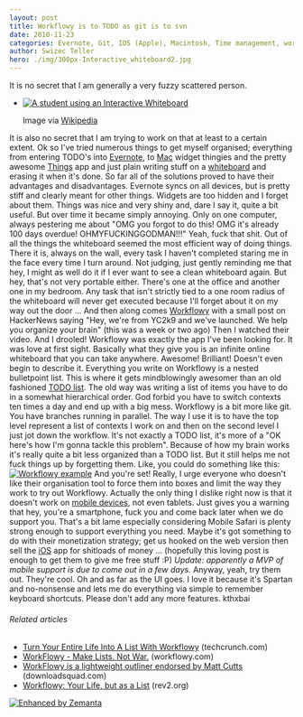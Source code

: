 ```yaml
---
layout: post
title: Workflowy is to TODO as git is to svn
date: 2010-11-23
categories: Evernote, Git, IOS (Apple), Macintosh, Time management, workflowy
author: Swizec Teller
hero: ./img/300px-Interactive_whiteboard2.jpg
---
```


It is no secret that I am generally a very fuzzy scattered person.

-   [![A student using an Interactive Whiteboard](./img/300px-Interactive_whiteboard2.jpg "A student using an Interactive Whiteboard")](http://commons.wikipedia.org/wiki/File:Interactive_whiteboard2.jpg)

    Image via [Wikipedia](http://commons.wikipedia.org/wiki/File:Interactive_whiteboard2.jpg)

It is also no secret that I am trying to work on that at least to a certain extent. Ok so I've tried numerous things to get myself organised; everything from entering TODO's into [Evernote](http://www.evernote.com "Evernote"), to [Mac](http://en.wikipedia.org/wiki/Macintosh "Macintosh") widget thingies and the pretty awesome [Things](http://culturedcode.com/things/) app and just plain writing stuff on a [whiteboard](http://en.wikipedia.org/wiki/Whiteboard "Whiteboard") and erasing it when it's done. So far all of the solutions proved to have their advantages and disadvantages. Evernote syncs on all devices, but is pretty stiff and clearly meant for other things. Widgets are too hidden and I forget about them. Things was nice and very shiny and, dare I say it, quite a bit useful. But over time it became simply annoying. Only on one computer, always pestering me about "OMG you forgot to do this! OMG it's already 100 days overdue! OHMYFUCKINGGODMAN!!!" Yeah, fuck that shit. Out of all the things the whiteboard seemed the most efficient way of doing things. There it is, always on the wall, every task I haven't completed staring me in the face every time I turn around. Not judging, just gently reminding me that hey, I might as well do it if I ever want to see a clean whiteboard again. But hey, that's not very portable either. There's one at the office and another one in my bedroom. Any task that isn't strictly tied to a one room radius of the whiteboard will never get executed because I'll forget about it on my way out the door ... And then along comes [Workflowy](http://workflowy.com) with a small post on HackerNews saying "Hey, we're from YC2k9 and we've launched. We help you organize your brain" (this was a week or two ago) Then I watched their video. And I drooled! Workflowy was exactly the app I've been looking for. It was love at first sight. Basically what they give you is an infinite online whiteboard that you can take anywhere. Awesome! Brilliant! Doesn't even begin to describe it. Everything you write on Workflowy is a nested bulletpoint list. This is where it gets mindblowingly awesomer than an old fashioned [TODO list](http://en.wikipedia.org/wiki/Time_management "Time management"). The old way was writing a list of items you have to do in a somewhat hierarchical order. God forbid you have to switch contexts ten times a day and end up with a big mess. Workflowy is a bit more like git. You have branches running in parallel. The way I use it is to have the top level represent a list of contexts I work on and then on the second level I just jot down the workflow. It's not exactly a TODO list, it's more of a "OK here's how I'm gonna tackle this problem". Because of how my brain works it's really quite a bit less organized than a TODO list. But it still helps me not fuck things up by forgetting them. Like, you could do something like this: [![](http://swizec.com/blog/wp-content/uploads/2010/11/Screen-shot-2010-11-24-at-12.33.17-AM.png "Workflowy example")](./img/Screen-shot-2010-11-24-at-12.33.17-AM.png) And you're set! Really, I urge everyone who doesn't like their organisation tool to force them into boxes and limit the way they work to try out Workflowy. Actually the only thing I dislike right now is that it doesn't work on [mobile devices](http://en.wikipedia.org/wiki/Mobile_device "Mobile device"), not even tablets. Just gives you a warning that hey, you're a smartphone, fuck you and come back later when we do support you. That's a bit lame especially considering Mobile Safari is plenty strong enough to support everything you need. Maybe it's got something to do with their monetization strategy; get us hooked on the web version then sell the [iOS](http://developer.apple.com/iphone "IOS (Apple)") app for shitloads of money ... (hopefully this loving post is enough to get them to give me free stuff :P) _Update: apparently a MVP of mobile support is due to come out in a few days._ Anyway, yeah, try them out. They're cool. Oh and as far as the UI goes. I love it because it's Spartan and no-nonsense and lets me do everything via simple to remember keyboard shortcuts. Please don't add any more features. kthxbai

###### Related articles

-   [Turn Your Entire Life Into A List With Workflowy](http://techcrunch.com/2010/11/04/workflow/) (techcrunch.com)
-   [WorkFlowy - Make Lists. Not War.](http://www.workflowy.com/) (workflowy.com)
-   [WorkFlowy is a lightweight outliner endorsed by Matt Cutts](http://www.downloadsquad.com/2010/11/11/workflowy-is-a-lightweight-outliner-endorsed-by-matt-cutts/?icid=zemanta) (downloadsquad.com)
-   [Workflowy: Your Life, but as a List](http://www.rev2.org/2010/11/05/workflowy-your-life-but-as-a-list/) (rev2.org)

[![Enhanced by Zemanta](http://img.zemanta.com/zemified_e.png?x-id=26741015-ee45-4036-92b6-b648be498ad4)](http://www.zemanta.com/ "Enhanced by Zemanta")

